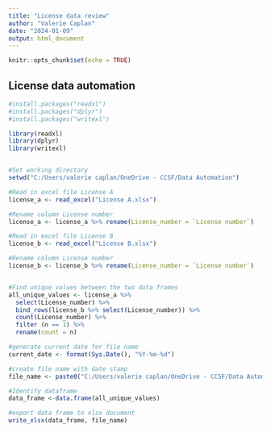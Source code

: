 ```yaml
---
title: "License data review"
author: "Valerie Caplan"
date: "2024-01-09"
output: html_document
---
```


```r
knitr::opts_chunk$set(echo = TRUE)
```

## License data automation

```r

#install.packages("readxl")
#install.packages("dplyr")
#install.packages("writexl")

library(readxl)
library(dplyr)
library(writexl)


#Set working directory
setwd("C:/Users/valerie caplan/OneDrive - CCSF/Data Automation")

#Read in excel file License A
license_a <- read_excel("License A.xlsx")

#Rename column License number
license_a <- license_a %>% rename(License_number = `License number`)

#Read in excel file License B
license_b <- read_excel("License B.xlsx")

#Rename column License number
license_b <- license_b %>% rename(License_number = `License number`)


#Find unique values between the two data frames 
all_unique_values <- license_a %>%
  select(License_number) %>%
  bind_rows(license_b %>% select(License_number)) %>%
  count(License_number) %>%
  filter (n == 1) %>%
  rename(count = n)

#generate current date for file name
current_date <- format(Sys.Date(), "%Y-%m-%d")

#create file name with date stamp
file_name <- paste0("C:/Users/valerie caplan/OneDrive - CCSF/Data Automation/all_unique_values_", current_date, ".xlsx")

#Identify dataframe
data_frame <-data.frame(all_unique_values)

#export data frame to xlsx document
write_xlsx(data_frame, file_name)


```
